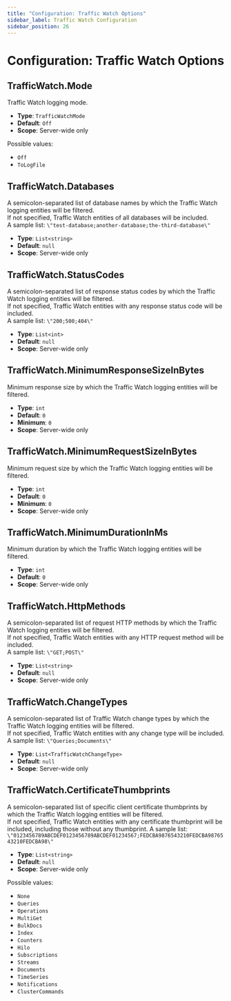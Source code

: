 ```yaml
---
title: "Configuration: Traffic Watch Options"
sidebar_label: Traffic Watch Configuration
sidebar_position: 26
---
```



# Configuration: Traffic Watch Options

## TrafficWatch.Mode

Traffic Watch logging mode.

- **Type**: `TrafficWatchMode`  
- **Default**: `Off`   
- **Scope**: Server-wide only  

Possible values:

- `Off`
- `ToLogFile`



## TrafficWatch.Databases

A semicolon-separated list of database names by which the Traffic Watch logging entities will be filtered.  
If not specified, Traffic Watch entities of all databases will be included.  
A sample list: `\"test-database;another-database;the-third-database\"`  

- **Type**: `List<string>`
- **Default**: `null`
- **Scope**: Server-wide only



## TrafficWatch.StatusCodes

A semicolon-separated list of response status codes by which the Traffic Watch logging entities will be filtered.  
If not specified, Traffic Watch entities with any response status code will be included.  
A sample list: `\"200;500;404\"`  

- **Type**: `List<int>`
- **Default**: `null`
- **Scope**: Server-wide only



## TrafficWatch.MinimumResponseSizeInBytes

Minimum response size by which the Traffic Watch logging entities will be filtered.

- **Type**: `int`
- **Default**: `0`
- **Minimum**: `0`
- **Scope**: Server-wide only



## TrafficWatch.MinimumRequestSizeInBytes

Minimum request size by which the Traffic Watch logging entities will be filtered.

- **Type**: `int`
- **Default**: `0`
- **Minimum**: `0`
- **Scope**: Server-wide only



## TrafficWatch.MinimumDurationInMs

Minimum duration by which the Traffic Watch logging entities will be filtered.

- **Type**: `int`
- **Default**: `0`
- **Scope**: Server-wide only



## TrafficWatch.HttpMethods

A semicolon-separated list of request HTTP methods by which the Traffic Watch logging entities will be filtered.  
If not specified, Traffic Watch entities with any HTTP request method will be included.  
A sample list: `\"GET;POST\"`  

- **Type**: `List<string>`
- **Default**: `null`
- **Scope**: Server-wide only



## TrafficWatch.ChangeTypes

A semicolon-separated list of Traffic Watch change types by which the Traffic Watch logging entities will be filtered.  
If not specified, Traffic Watch entities with any change type will be included.  
A sample list: `\"Queries;Documents\"`

- **Type**: `List<TrafficWatchChangeType>`
- **Default**: `null`
- **Scope**: Server-wide only



## TrafficWatch.CertificateThumbprints

A semicolon-separated list of specific client certificate thumbprints by which the Traffic Watch logging entities will be filtered.  
If not specified, Traffic Watch entities with any certificate thumbprint will be included,
including those without any thumbprint.
A sample list: `\"0123456789ABCDEF0123456789ABCDEF01234567;FEDCBA9876543210FEDCBA9876543210FEDCBA98\"`

- **Type**: `List<string>`
- **Default**: `null`
- **Scope**: Server-wide only

Possible values:

- `None`
- `Queries`
- `Operations`
- `MultiGet`
- `BulkDocs`
- `Index`
- `Counters`
- `Hilo`
- `Subscriptions`
- `Streams`
- `Documents`
- `TimeSeries`
- `Notifications`
- `ClusterCommands`


